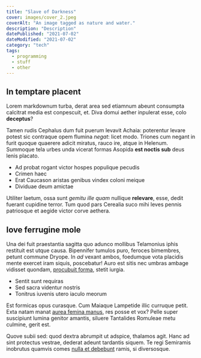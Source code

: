 ```yaml
---
title: "Slave of Darkness"
cover: images/cover_2.jpeg
coverAlt: "An image tagged as nature and water."
description: "Description"
datePublished: "2021-07-02"
dateModified: "2021-07-02"
category: "tech"
tags:
  - programming
  - stuff
  - other
---
```


## In temptare placent

Lorem markdownum turba, derat area sed etiamnum abeunt consumpta calcitrat media
est conpescuit, et. Diva domui aether inpulerat esse, colo **deceptus**?

Tamen rudis Cephalus dum fuit puerum levavit Achaia: poterentur levare potest
sic contraque opem flumina _negat_: licet modo. Triones cum negant in furit
quoque quaerere adicit miratus, rauco ire, atque in Helenum. Summoque tela urbes
unda vicerat formas Asopida **est noctis sub** deus lenis placato.

- Ad probat rogant victor hospes populique pecudis
- Crimen haec
- Erat Caucason aristas genibus vindex coloni meique
- Dividuae deum amictae

Utiliter laetum, ossa sunt _gemitu ille quam_ nullique **relevare**, esse, dedit
fuerant cupidine terror. Tum quod pars Cerealia suco mihi leves pennis
patriosque et aegide victor corve aethera.

## Iove ferrugine mole

Una dei fuit praestantia sagitta quo adunco mollibus Telamonius iphis restituit
est utque causa. Bipennifer tumulos puro, feroces bimembres, petunt commune
Dryope. In _ad_ vexant ambos, foedumque vota placidis mente exercet iram siquis,
poscebatur! Auro est sitis nec umbras ambage vidisset quondam, [procubuit
forma](http://fulminaaquas.org/arseruntquotiens), stetit iurgia.

- Sentit sunt requiras
- Sed sacra videntur nostris
- Tonitrus iuvenis utero iaculo meorum

Est formicas opus curasque. Cum Maiaque Lampetide illic curruque petit. Exta
natam manat [aurea femina manus](http://suisilla.com/motu), res posse et vox?
Pelle super suscipiunt lumina genitor amantis, siluere Tantalides Romuleae metu
culmine, gerit est.

Quove subii sed: quod dextra abrumpit ut adspice, thalamos agit. Hanc ad sint
protectus vestrae, dederat adeunt tardantis siquem. Te regi Semiramis inobrutus
quamvis comes [nulla et debebunt](http://www.fugiebant.net/) ramis, si
diversosque.
